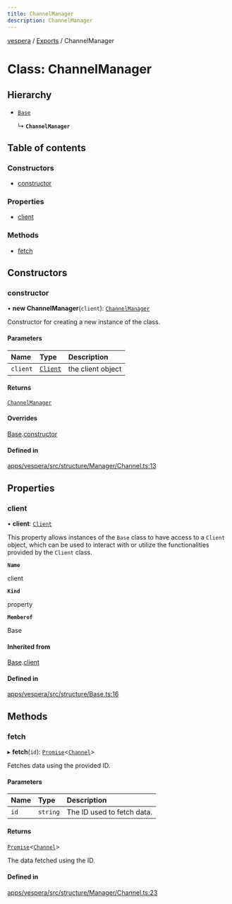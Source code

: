 ```yaml
---
title: ChannelManager
description: ChannelManager
---
```

[vespera](../README) / [Exports](../modules) / ChannelManager

# Class: ChannelManager

## Hierarchy

- [`Base`](Base)

  ↳ **`ChannelManager`**

## Table of contents

### Constructors

- [constructor](ChannelManager#constructor)

### Properties

- [client](ChannelManager#client)

### Methods

- [fetch](ChannelManager#fetch)

## Constructors

### constructor

• **new ChannelManager**(`client`): [`ChannelManager`](ChannelManager)

Constructor for creating a new instance of the class.

#### Parameters

| Name | Type | Description |
| :------ | :------ | :------ |
| `client` | [`Client`](Client) | the client object |

#### Returns

[`ChannelManager`](ChannelManager)

#### Overrides

[Base](Base).[constructor](Base#constructor)

#### Defined in

[apps/vespera/src/structure/Manager/Channel.ts:13](https://github.com/vesperadev/Vespera/blob/4ab3699/apps/vespera/src/structure/Manager/Channel.ts#L13)

## Properties

### client

• **client**: [`Client`](Client)

This property allows instances of the `Base` class to have access to a `Client` object, which can be used to interact
with or utilize the functionalities provided by the `Client` class.

**`Name`**

client

**`Kind`**

property

**`Memberof`**

Base

#### Inherited from

[Base](Base).[client](Base#client)

#### Defined in

[apps/vespera/src/structure/Base.ts:16](https://github.com/vesperadev/Vespera/blob/4ab3699/apps/vespera/src/structure/Base.ts#L16)

## Methods

### fetch

▸ **fetch**(`id`): [`Promise`]( https://developer.mozilla.org/docs/Web/JavaScript/Reference/Global_Objects/Promise )\<[`Channel`](Channel)\>

Fetches data using the provided ID.

#### Parameters

| Name | Type | Description |
| :------ | :------ | :------ |
| `id` | `string` | The ID used to fetch data. |

#### Returns

[`Promise`]( https://developer.mozilla.org/docs/Web/JavaScript/Reference/Global_Objects/Promise )\<[`Channel`](Channel)\>

The data fetched using the ID.

#### Defined in

[apps/vespera/src/structure/Manager/Channel.ts:23](https://github.com/vesperadev/Vespera/blob/4ab3699/apps/vespera/src/structure/Manager/Channel.ts#L23)
